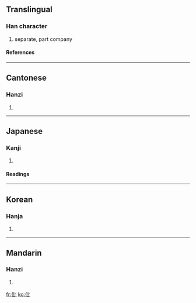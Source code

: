 ==Translingual==
===Han character===
{{Han char|rn=9|rad=人|as=04|sn=6|four=2121<sub>0</sub>|canj=人心心 (OPP)}}
# separate, part company
====References====
{{Han ref|kx=0094.120|dkj=00404|dj=0200.040|hdz=10121.010|uh=4EF3|ud=20211|bh=A5F6|bd=42486}}
----
==Cantonese==
===Hanzi===
{{yue-hanzi|jyut=|y=pei2}}
# {{defn|Cantonese}}
----
==Japanese==
===Kanji===
{{ja-kanji|grade=|rs=人04}}
# {{defn|Japanese}}
====Readings====
{{ja-readings|on=[[ひ]] (hi), [[び]] (bi)|kun=[[わかれる]] (wakareru)}}
----
==Korean==
===Hanja===
{{ko-hanja|hangeul=비|rv=bi|mr=pi}}
# {{defn|Korean}}
----
==Mandarin==
===Hanzi===
{{cmn-hanzi|pin=[[pǐ]] (pi3)|wg=p'i<sup>3</sup>}}
# {{defn|Mandarin}}

[[fr:仳]]
[[ko:仳]]